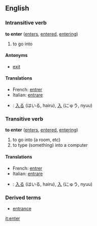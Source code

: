 ==English==
===Intransitive verb===
'''to enter''' ([[enters]], [[entered]], [[entering]])

# to go into

====Antonyms====
*[[exit]]

====Translations====
*French: [[entrer]]
*Italian: [[entrare]]
*{{ja}}: [[入る]] (はいる, hairu), [[入]] (にゅう, nyuu)

===Transitive verb===
'''to enter''' ([[enters]], [[entered]], [[entering]])

# to go into (a room, etc)
# to type (something) into a computer

====Translations====
*French: [[entrer]]
*Italian: [[entrare]]
*{{ja}}: [[入る]] (はいる, hairu), [[入]] (にゅう, nyuu)

===Derived terms===
*[[entrance]]

[[it:enter]]